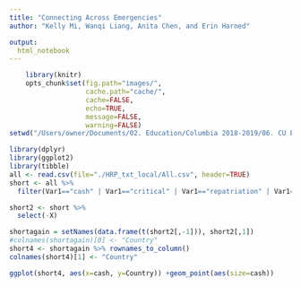 ```yaml
---
title: "Connecting Across Emergencies"
author: "Kelly Mi, Wanqi Liang, Anita Chen, and Erin Harned"

output:
  html_notebook
---
```


```r
    library(knitr)
    opts_chunk$set(fig.path="images/",
                   cache.path="cache/",
                   cache=FALSE,
                   echo=TRUE,
                   message=FALSE,
                   warning=FALSE)  
setwd("/Users/owner/Documents/02. Education/Columbia 2018-2019/06. CU Extra Curricular/HackItTogether")
```

```r
library(dplyr)
library(ggplot2)
library(tibble)
all <- read.csv(file="./HRP_txt_local/All.csv", header=TRUE)
short <- all %>%
  filter(Var1=="cash" | Var1=="critical" | Var1=="repatriation" | Var1=="gbv" | Var1=="protect" | Var1=="suicide" | Var1=="wash")

short2 <- short %>%
  select(-X)

shortagain = setNames(data.frame(t(short2[,-1])), short2[,1])
#colnames(shortagain)[0] <- "Country"
short4 <- shortagain %>% rownames_to_column()
colnames(short4)[1] <- "Country"

ggplot(short4, aes(x=cash, y=Country)) +geom_point(aes(size=cash))
```

